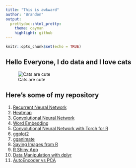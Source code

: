 ```yaml
---
title: "This is awkward"
author: "Brandon"
output:
  prettydoc::html_pretty:
    theme: cayman
    highlight: github
---
```


```r
knitr::opts_chunk$set(echo = TRUE)
```

## Hello Everyone, I do data and I love cats

![Cats are cute](https://scontent.fkul16-1.fna.fbcdn.net/v/t1.0-9/118472338_10217846560375175_5201534182049198665_o.jpg?_nc_cat=100&ccb=1-3&_nc_sid=84a396&_nc_eui2=AeGnrIB3oaquTOTHuhtRRdThmd-n2qbvrxGZ36fapu-vEVYg1IBSXmYRHaxKqFww1Xc&_nc_ohc=bnG5JGSzbkYAX-vbB-T&_nc_ht=scontent.fkul16-1.fna&oh=6c03af30639cfa535bba7870bffec704&oe=606E06D4)

## Here's some of my repository 

1. [Recurrent Neural Network](https://brandonyph.github.io/Introduction-to-RNN-in-R/)
2. [Heatmap](https://github.com/brandonyph/Heatmap-Tutorial-in-R)
3. [Convolutional Neural Network](https://github.com/brandonyph/Introduction-to-CNN-in-R)
4. [Word Embedding](https://github.com/brandonyph/Introduction-to-Word-Embedding-in-R)
5. [Convolutional Neural Network with Torch for R](https://brandonyph.github.io/Torch-for-R-CNN-Example/)
6. [ggplot2](https://brandonyph.github.io/ggplot2-tutorial/)
7. [gganimate](https://brandonyph.github.io/gganimate-tutorial/)
8. [Saving Images from R](https://brandonyph.github.io/Saving-Plot-As-Image/)
9. [R Shiny App](https://github.com/brandonyph/R-Shinny-Tutorial)
10. [Data Manipulation with dplyr](https://brandonyph.github.io/Data-Manipulation-with-dplyr/)
11. [AutoEncoder vs PCA](https://github.com/brandonyph/AutoEncoder-vs-PCA-Dimensional-Reduction)


